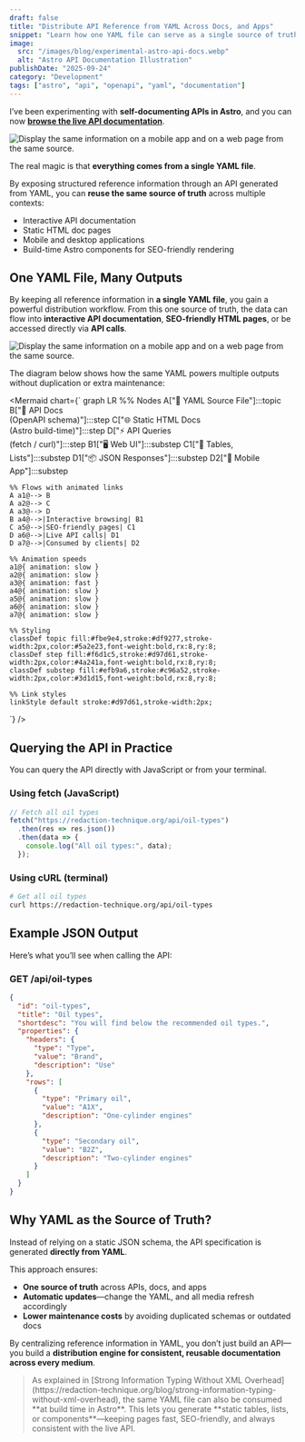 ```yaml
---
draft: false
title: "Distribute API Reference from YAML Across Docs, and Apps"
snippet: "Learn how one YAML file can serve as a single source of truth for APIs, powering docs, HTML documentation, and even mobile apps."
image:
  src: "/images/blog/experimental-astro-api-docs.webp"
  alt: "Astro API Documentation Illustration"
publishDate: "2025-09-24"
category: "Development"
tags: ["astro", "api", "openapi", "yaml", "documentation"]
---
```


I’ve been experimenting with **self-documenting APIs in Astro**, and you can now [**browse the live API documentation**](https://redaction-technique.org/docs).

![Display the same information on a mobile app and on a web page from the same source.](/images/blog/experimental-astro-api-docs-mobile.webp)

The real magic is that **everything comes from a single YAML file**.

By exposing structured reference information through an API generated from YAML, you can **reuse the same source of truth** across multiple contexts:

* Interactive API documentation
* Static HTML doc pages
* Mobile and desktop applications
* Build-time Astro components for SEO-friendly rendering

## One YAML File, Many Outputs

By keeping all reference information in **a single YAML file**, you gain a powerful distribution workflow.
From this one source of truth, the data can flow into **interactive API documentation**, **SEO-friendly HTML pages**, or be accessed directly via **API calls**.

![Display the same information on a mobile app and on a web page from the same source.](/images/blog/experimental-astro-api-docs-large.webp)

The diagram below shows how the same YAML powers multiple outputs without duplication or extra maintenance:


<Mermaid chart={`
graph LR
    %% Nodes
    A["📄 YAML Source File"]:::topic
    B["📘 API Docs<br/>(OpenAPI schema)"]:::step
    C["🌐 Static HTML Docs<br/>(Astro build-time)"]:::step
    D["⚡ API Queries<br/>(fetch / curl)"]:::step
    B1["🖥️ Web UI"]:::substep
    C1["📑 Tables, Lists"]:::substep
    D1["📦 JSON Responses"]:::substep
    D2["📱 Mobile App"]:::substep

    %% Flows with animated links
    A a1@--> B
    A a2@--> C
    A a3@--> D
    B a4@-->|Interactive browsing| B1
    C a5@-->|SEO-friendly pages| C1
    D a6@-->|Live API calls| D1
    D a7@-->|Consumed by clients| D2

    %% Animation speeds
    a1@{ animation: slow }
    a2@{ animation: slow }
    a3@{ animation: fast }
    a4@{ animation: slow }
    a5@{ animation: slow }
    a6@{ animation: slow }
    a7@{ animation: slow }

    %% Styling
    classDef topic fill:#fbe9e4,stroke:#df9277,stroke-width:2px,color:#5a2e23,font-weight:bold,rx:8,ry:8;
    classDef step fill:#f6d1c5,stroke:#d97d61,stroke-width:2px,color:#4a241a,font-weight:bold,rx:8,ry:8;
    classDef substep fill:#efb9a6,stroke:#c96a52,stroke-width:2px,color:#3d1d15,font-weight:bold,rx:8,ry:8;

    %% Link styles
    linkStyle default stroke:#d97d61,stroke-width:2px;
`} />

## Querying the API in Practice

You can query the API directly with JavaScript or from your terminal.

### Using fetch (JavaScript)

```ts
// Fetch all oil types
fetch("https://redaction-technique.org/api/oil-types")
  .then(res => res.json())
  .then(data => {
    console.log("All oil types:", data);
  });
```

### Using cURL (terminal)

```bash
# Get all oil types
curl https://redaction-technique.org/api/oil-types
```

## Example JSON Output

Here’s what you’ll see when calling the API:

### GET /api/oil-types

```json
{
  "id": "oil-types",
  "title": "Oil types",
  "shortdesc": "You will find below the recommended oil types.",
  "properties": {
    "headers": {
      "type": "Type",
      "value": "Brand",
      "description": "Use"
    },
    "rows": [
      {
        "type": "Primary oil",
        "value": "A1X",
        "description": "One-cylinder engines"
      },
      {
        "type": "Secondary oil",
        "value": "B2Z",
        "description": "Two-cylinder engines"
      }
    ]
  }
}
```

## Why YAML as the Source of Truth?

Instead of relying on a static JSON schema, the API specification is generated **directly from YAML**.

This approach ensures:

* **One source of truth** across APIs, docs, and apps
* **Automatic updates**—change the YAML, and all media refresh accordingly
* **Lower maintenance costs** by avoiding duplicated schemas or outdated docs

By centralizing reference information in YAML, you don’t just build an API—you build a **distribution engine for consistent, reusable documentation across every medium**.

<blockquote>
As explained in [Strong Information Typing Without XML Overhead](https://redaction-technique.org/blog/strong-information-typing-without-xml-overhead), the same YAML file can also be consumed **at build time in Astro**.  
This lets you generate **static tables, lists, or components**—keeping pages fast, SEO-friendly, and always consistent with the live API.
</blockquote>
